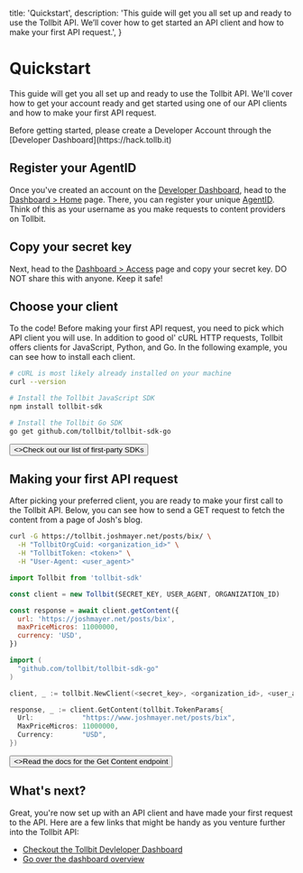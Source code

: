   title: 'Quickstart',
  description:
    'This guide will get you all set up and ready to use the Tollbit API. We’ll cover how to get started an API client and how to make your first API request.',
}

# Quickstart

This guide will get you all set up and ready to use the Tollbit API. We'll cover how to get your account ready and get started using one of
our API clients and how to make your first API request.

<Note>
  Before getting started, please create a Developer Account through the
  [Developer Dashboard](https://hack.tollb.it)
</Note>

## Register your AgentID

Once you've created an account on the [Developer Dashboard](https://hack.tollb.it), head to the [Dashboard > Home](https://hack.tollb.it/home) page. There, you can
register your unique [AgentID](/dev-overview#agentid). Think of this as your username as you make requests to content providers on Tollbit.

## Copy your secret key

Next, head to the [Dashboard > Access](https://hack.tollb.it/access) page and copy your secret key. DO NOT share this with anyone. Keep it safe!

## Choose your client

To the code! Before making your first API request, you need to pick which API client you will use.
In addition to good ol' cURL HTTP requests, Tollbit offers clients for JavaScript, Python, and Go.
In the following example, you can see how to install each client.

<CodeGroup>

```bash {{ title: 'cURL' }}
# cURL is most likely already installed on your machine
curl --version
```

```bash {{ language: 'js' }}
# Install the Tollbit JavaScript SDK
npm install tollbit-sdk
```

```bash {{ language: 'go' }}
# Install the Tollbit Go SDK
go get github.com/tollbit/tollbit-sdk-go
```

</CodeGroup>

<div className="not-prose">
  <Button href="/sdks" variant="text" arrow="right">
    <>Check out our list of first-party SDKs</>
  </Button>
</div>

## Making your first API request

After picking your preferred client, you are ready to make your first call to the Tollbit API. Below, you can see how to send a GET request to fetch the content from a page of Josh's blog.

<CodeGroup tag="GET" label="https://tollbit.joshmayer.net/posts/bix">

```bash {{ title: 'cURL' }}
curl -G https://tollbit.joshmayer.net/posts/bix/ \
  -H "TollbitOrgCuid: <organization_id>" \
  -H "TollbitToken: <token>" \
  -H "User-Agent: <user_agent>"
```

```js
import Tollbit from 'tollbit-sdk'

const client = new Tollbit(SECRET_KEY, USER_AGENT, ORGANIZATION_ID)

const response = await client.getContent({
  url: 'https://joshmayer.net/posts/bix',
  maxPriceMicros: 11000000,
  currency: 'USD',
})
```

```go
import (
  "github.com/tollbit/tollbit-sdk-go"
)

client, _ := tollbit.NewClient(<secret_key>, <organization_id>, <user_agent>)

response, _ := client.GetContent(tollbit.TokenParams{
  Url:            "https://www.joshmayer.net/posts/bix",
  MaxPriceMicros: 11000000,
  Currency:       "USD",
})
```

</CodeGroup>

<div className="not-prose">
  <Button href="/content" variant="text" arrow="right">
    <>Read the docs for the Get Content endpoint</>
  </Button>
</div>

## What's next?

Great, you're now set up with an API client and have made your first request to the API. Here are a few links that might be handy as you venture further into the Tollbit API:

- [Checkout the Tollbit Devleloper Dashboard](https://hack.tollb.it)
- [Go over the dashboard overview](/dev-overview)
